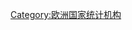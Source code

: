 {{Navbox
|name   = 欧洲国家统计机构
|title  = {{flag|Europe}}国家统计机构
|listclass = hlist
|state     = {{{state|}}}

| group1 = 欧洲统计系统 (ESS)<br>与[[欧洲统计局]]合作
| list1 =
 {{Navbox|subgroup |groupstyle=font-weight:normal;
  | group11 = [[欧洲联盟|欧盟]] 
  | list11 =
*[[奥地利统计局|奥地利]] (AT)
*[[比利时统计局|比利时]] (BE)
*[[National Statistical Institute (Bulgaria)|保加利亚]] (BG)
*[[Croatian Bureau of Statistics|克罗地亚]] (HR)
*[[Statistical Service of Cyprus|塞浦路斯]] (CY)
*[[捷克统计局|捷克]] (CZ)
*[[Statistics Denmark|丹麦]] (DK)
*[[Statistics Estonia|爱沙尼亚]] (EE)
*[[Statistics Finland|芬兰]] (FI)
*[[法国国家统计与经济研究所|法国]] (FR)
*[[德国联邦统计局|德国]] (DE)
*[[Hellenic Statistical Authority|希腊]] (EL)
*[[匈牙利中央统计局|匈牙利]] (HU)
*[[Central Statistics Office (Ireland)|爱尔兰]] (IE)
*[[国家统计研究所 (意大利)|意大利]] (IT)
*[[Central Statistical Bureau of Latvia|拉脱维亚]] (LV)
*[[Department of Statistics (Lithuania)|立陶宛]] (LT)
*[[STATEC|卢森堡]] (LU)
*[[National Statistics Office (Malta)|马耳他]] (MT)
*[[荷蘭中央統計局|荷兰]] (NL)
*[[Statistics Poland|波兰]] (PL)
*[[国家统计研究所 (葡萄牙)|葡萄牙]] (PT)
*[[National Institute of Statistics (Romania)|罗马尼亚]] (RO)
*[[Statistical Office of the Slovak Republic|斯洛伐克]] (SK)
*[[Statistical Office of Slovenia|斯洛文尼亚]] (SI)
*[[国家统计研究所 (西班牙)|西班牙]] (ES)
*[[瑞典统计局|瑞典]] (SE)

  | group12 = [[歐洲經濟區]] / [[欧洲自由贸易联盟]]
  | list12 =

*[[冰岛统计局|冰岛]] (IS)
*[[Office of Statistics|列支敦士登]] (LI)
*[[挪威统计局|挪威]] (NO)
*[[瑞士联邦统计署|瑞士]] (CH)
 }}

|group4 = 其他
|list4  = 
*[[Institute of Statistics (Albania)|阿尔巴尼亚]] (AL)
*[[Department of Statistics (Andorra)|安道尔]] (AD)
*[[Statistical Committee of Armenia|亚美尼亚]] (AM)
*[[National Statistical Committee of the Republic of Belarus|白俄罗斯]] (BY)
*[[Agency of Statistics of Bosnia and Herzegovina|波斯尼亚和黑塞哥维那]] (BA)
*[[National Statistics Office of Georgia|格鲁吉亚]] (GE)
*[[Kosovo Agency of Statistics|科索沃]] (XK)
*[[Monaco Statistics|摩纳哥]] (MC)
*[[Statistical Office of Montenegro|黑山]] (ME)
*[[National Bureau of Statistics of the Republic of Moldova|摩尔多瓦]] (MD)
*[[State Statistical Office|北马其顿]] (MK)
*[[俄羅斯聯邦國家統計局|俄罗斯]] (RU)
*[[Office of Economic Planning, Data Processing and Statistics|圣马力诺]] (SM)
*[[Statistical Office of the Republic of Serbia|塞尔维亚]] (RS)
*[[Turkish Statistical Institute|土耳其]] (TR)
*[[乌克兰国家统计局|乌克兰]] (UA)
*[[英国国家统计署|英国]] (GB)
}}<noinclude>
[[Category:欧洲国家统计机构]]
</noinclude>